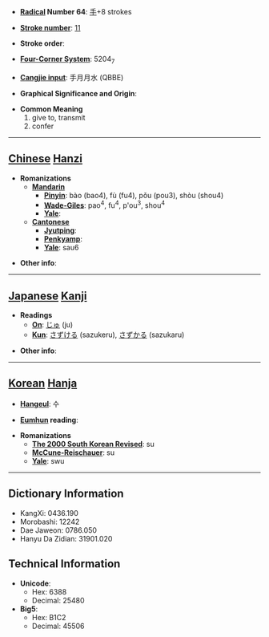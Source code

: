 * '''[[Wiktionary:Chinese radical index| Radical]] Number 64''': [[Wiktionary:Chinese radical index 手|手]]+8 strokes

* '''[[Wiktionary:Chinese total strokes index|Stroke number]]''': [[Wiktionary:Chinese total strokes index 11|11]]

* '''Stroke order''': 

* '''[[Wiktionary:Chinese four corner index|Four-Corner System]]''': 5204<sub>7</sub>

* '''[[Wiktionary:Chinese Cangjie index|Cangjie input]]''': 手月月水 (QBBE)

* '''Graphical Significance and Origin''': 

* '''Common Meaning'''
*#give to, transmit
*# confer


----

== [[Chinese]] [[Hanzi]] ==

* '''Romanizations'''
** '''[[Mandarin]]'''
*** '''[[Pinyin]]''': bào (bao4), fù (fu4), pǒu (pou3), shòu (shou4)
*** '''[[Wade-Giles]]''': pao<sup>4</sup>, fu<sup>4</sup>, p'ou<sup>3</sup>, shou<sup>4</sup>
*** '''[[Yale]]''': 
** '''[[Cantonese]]'''
*** '''[[Jyutping]]''':
*** '''[[Penkyamp]]''': 
*** '''[[Yale]]''': sau6

* '''Other info''': 

----

== [[Japanese]] [[Kanji]] ==

* '''Readings'''
** '''[[On]]''': [[じゅ]] (ju)
** '''[[Kun]]''': [[さずける]] (sazukeru), [[さずかる]] (sazukaru)

* '''Other info''':  

----

== [[Korean]] [[Hanja]] ==

* '''[[Hangeul]]''': 수

* '''[[Eumhun]] reading''': 

* '''Romanizations'''
** '''[[The 2000 South Korean Revised Romanization|The 2000 South Korean Revised]]''': su
** '''[[McCune-Reischauer]]''': su
** '''[[Yale]]''': swu

----

== Dictionary Information ==

* KangXi: 0436.190
* Morobashi: 12242
* Dae Jaweon: 0786.050
* Hanyu Da Zidian: 31901.020

== Technical Information ==

* '''Unicode''':
** Hex: 6388
** Decimal: 25480
* '''Big5''':
** Hex: B1C2
** Decimal: 45506
